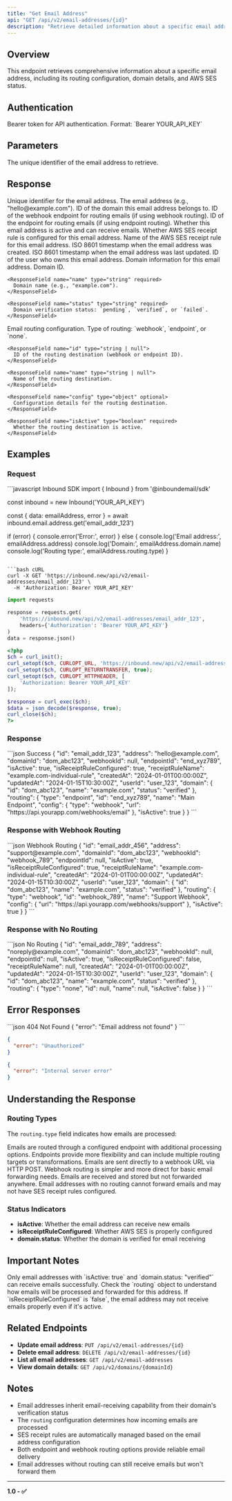 ```yaml
---
title: "Get Email Address"
api: "GET /api/v2/email-addresses/{id}"
description: "Retrieve detailed information about a specific email address including routing configuration and status"
---
```


## Overview

This endpoint retrieves comprehensive information about a specific email address, including its routing configuration, domain details, and AWS SES status.

## Authentication

<ParamField header="Authorization" type="string" required>
  Bearer token for API authentication. Format: `Bearer YOUR_API_KEY`
</ParamField>

## Parameters

<ParamField path="id" type="string" required>
  The unique identifier of the email address to retrieve.
</ParamField>

## Response

<ResponseField name="id" type="string" required>
  Unique identifier for the email address.
</ResponseField>

<ResponseField name="address" type="string" required>
  The email address (e.g., "hello@example.com").
</ResponseField>

<ResponseField name="domainId" type="string" required>
  ID of the domain this email address belongs to.
</ResponseField>

<ResponseField name="webhookId" type="string | null">
  ID of the webhook endpoint for routing emails (if using webhook routing).
</ResponseField>

<ResponseField name="endpointId" type="string | null">
  ID of the endpoint for routing emails (if using endpoint routing).
</ResponseField>

<ResponseField name="isActive" type="boolean" required>
  Whether this email address is active and can receive emails.
</ResponseField>

<ResponseField name="isReceiptRuleConfigured" type="boolean" required>
  Whether AWS SES receipt rule is configured for this email address.
</ResponseField>

<ResponseField name="receiptRuleName" type="string | null">
  Name of the AWS SES receipt rule for this email address.
</ResponseField>

<ResponseField name="createdAt" type="string" required>
  ISO 8601 timestamp when the email address was created.
</ResponseField>

<ResponseField name="updatedAt" type="string" required>
  ISO 8601 timestamp when the email address was last updated.
</ResponseField>

<ResponseField name="userId" type="string" required>
  ID of the user who owns this email address.
</ResponseField>

<ResponseField name="domain" type="object" required>
  Domain information for this email address.
  
  <Expandable title="Domain properties">
    <ResponseField name="id" type="string" required>
      Domain ID.
    </ResponseField>
    
    <ResponseField name="name" type="string" required>
      Domain name (e.g., "example.com").
    </ResponseField>
    
    <ResponseField name="status" type="string" required>
      Domain verification status: `pending`, `verified`, or `failed`.
    </ResponseField>
  </Expandable>
</ResponseField>

<ResponseField name="routing" type="object" required>
  Email routing configuration.
  
  <Expandable title="Routing properties">
    <ResponseField name="type" type="string" required>
      Type of routing: `webhook`, `endpoint`, or `none`.
    </ResponseField>
    
    <ResponseField name="id" type="string | null">
      ID of the routing destination (webhook or endpoint ID).
    </ResponseField>
    
    <ResponseField name="name" type="string | null">
      Name of the routing destination.
    </ResponseField>
    
    <ResponseField name="config" type="object" optional>
      Configuration details for the routing destination.
    </ResponseField>
    
    <ResponseField name="isActive" type="boolean" required>
      Whether the routing destination is active.
    </ResponseField>
  </Expandable>
</ResponseField>

## Examples

### Request

<RequestExample>
```javascript Inbound SDK
import { Inbound } from '@inboundemail/sdk'

const inbound = new Inbound('YOUR_API_KEY')

const { data: emailAddress, error } = await inbound.email.address.get('email_addr_123')

if (error) {
  console.error('Error:', error)
} else {
  console.log('Email address:', emailAddress.address)
  console.log('Domain:', emailAddress.domain.name)
  console.log('Routing type:', emailAddress.routing.type)
}
```

```bash cURL
curl -X GET 'https://inbound.new/api/v2/email-addresses/email_addr_123' \
  -H 'Authorization: Bearer YOUR_API_KEY'
```

```python Python
import requests

response = requests.get(
    'https://inbound.new/api/v2/email-addresses/email_addr_123',
    headers={'Authorization': 'Bearer YOUR_API_KEY'}
)
data = response.json()
```

```php PHP
<?php
$ch = curl_init();
curl_setopt($ch, CURLOPT_URL, 'https://inbound.new/api/v2/email-addresses/email_addr_123');
curl_setopt($ch, CURLOPT_RETURNTRANSFER, true);
curl_setopt($ch, CURLOPT_HTTPHEADER, [
    'Authorization: Bearer YOUR_API_KEY'
]);

$response = curl_exec($ch);
$data = json_decode($response, true);
curl_close($ch);
?>
```
</RequestExample>

### Response

<ResponseExample>
```json Success
{
  "id": "email_addr_123",
  "address": "hello@example.com",
  "domainId": "dom_abc123",
  "webhookId": null,
  "endpointId": "end_xyz789",
  "isActive": true,
  "isReceiptRuleConfigured": true,
  "receiptRuleName": "example.com-individual-rule",
  "createdAt": "2024-01-01T00:00:00Z",
  "updatedAt": "2024-01-15T10:30:00Z",
  "userId": "user_123",
  "domain": {
    "id": "dom_abc123",
    "name": "example.com",
    "status": "verified"
  },
  "routing": {
    "type": "endpoint",
    "id": "end_xyz789",
    "name": "Main Endpoint",
    "config": {
      "type": "webhook",
      "url": "https://api.yourapp.com/webhooks/email"
    },
    "isActive": true
  }
}
```
</ResponseExample>

### Response with Webhook Routing

<ResponseExample>
```json Webhook Routing
{
  "id": "email_addr_456",
  "address": "support@example.com",
  "domainId": "dom_abc123",
  "webhookId": "webhook_789",
  "endpointId": null,
  "isActive": true,
  "isReceiptRuleConfigured": true,
  "receiptRuleName": "example.com-individual-rule",
  "createdAt": "2024-01-01T00:00:00Z",
  "updatedAt": "2024-01-15T10:30:00Z",
  "userId": "user_123",
  "domain": {
    "id": "dom_abc123",
    "name": "example.com",
    "status": "verified"
  },
  "routing": {
    "type": "webhook",
    "id": "webhook_789",
    "name": "Support Webhook",
    "config": {
      "url": "https://api.yourapp.com/webhooks/support"
    },
    "isActive": true
  }
}
```
</ResponseExample>

### Response with No Routing

<ResponseExample>
```json No Routing
{
  "id": "email_addr_789",
  "address": "noreply@example.com",
  "domainId": "dom_abc123",
  "webhookId": null,
  "endpointId": null,
  "isActive": true,
  "isReceiptRuleConfigured": false,
  "receiptRuleName": null,
  "createdAt": "2024-01-01T00:00:00Z",
  "updatedAt": "2024-01-15T10:30:00Z",
  "userId": "user_123",
  "domain": {
    "id": "dom_abc123",
    "name": "example.com",
    "status": "verified"
  },
  "routing": {
    "type": "none",
    "id": null,
    "name": null,
    "isActive": false
  }
}
```
</ResponseExample>

## Error Responses

<ResponseExample>
```json 404 Not Found
{
  "error": "Email address not found"
}
```

```json 401 Unauthorized
{
  "error": "Unauthorized"
}
```

```json 500 Internal Server Error
{
  "error": "Internal server error"
}
```
</ResponseExample>

## Understanding the Response

### Routing Types

The `routing.type` field indicates how emails are processed:

<Steps>
<Step title="Endpoint Routing (routing.type: 'endpoint')">
  Emails are routed through a configured endpoint with additional processing options.
  
  <Info>
  Endpoints provide more flexibility and can include multiple routing targets or transformations.
  </Info>
</Step>

<Step title="Webhook Routing (routing.type: 'webhook')">
  Emails are sent directly to a webhook URL via HTTP POST.
  
  <Tip>
  Webhook routing is simpler and more direct for basic email forwarding needs.
  </Tip>
</Step>

<Step title="No Routing (routing.type: 'none')">
  Emails are received and stored but not forwarded anywhere.
  
  <Warning>
  Email addresses with no routing cannot forward emails and may not have SES receipt rules configured.
  </Warning>
</Step>
</Steps>

### Status Indicators

- **isActive**: Whether the email address can receive new emails
- **isReceiptRuleConfigured**: Whether AWS SES is properly configured
- **domain.status**: Whether the domain is verified for email receiving

## Important Notes

<Info>
Only email addresses with `isActive: true` and `domain.status: "verified"` can receive emails successfully.
</Info>

<Tip>
Check the `routing` object to understand how emails will be processed and forwarded for this address.
</Tip>

<Warning>
If `isReceiptRuleConfigured` is `false`, the email address may not receive emails properly even if it's active.
</Warning>

## Related Endpoints

- **Update email address**: `PUT /api/v2/email-addresses/{id}`
- **Delete email address**: `DELETE /api/v2/email-addresses/{id}`
- **List all email addresses**: `GET /api/v2/email-addresses`
- **View domain details**: `GET /api/v2/domains/{domainId}`

## Notes

- Email addresses inherit email-receiving capability from their domain's verification status
- The `routing` configuration determines how incoming emails are processed
- SES receipt rules are automatically managed based on the email address configuration
- Both endpoint and webhook routing options provide reliable email delivery
- Email addresses without routing can still receive emails but won't forward them

---

**1.0 - ✅** 